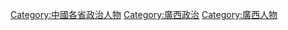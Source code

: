 [[Category:中國各省政治人物|Category:中國各省政治人物]]
[[Category:廣西政治|Category:廣西政治]]
[[Category:廣西人物|Category:廣西人物]]